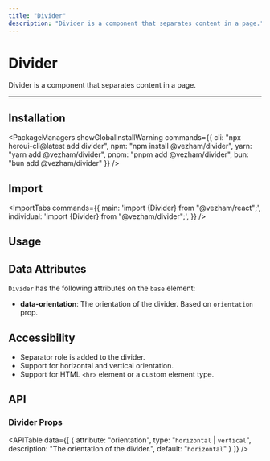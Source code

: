 ```yaml
---
title: "Divider"
description: "Divider is a component that separates content in a page."
---
```



# Divider

Divider is a component that separates content in a page.

<ComponentLinks component="divider" reactAriaHook="useSeparator" rscCompatible />

---

<CarbonAd/>

## Installation

<PackageManagers
  showGlobalInstallWarning
  commands={{
    cli: "npx heroui-cli@latest add divider",
    npm: "npm install @vezham/divider",
    yarn: "yarn add @vezham/divider",
    pnpm: "pnpm add @vezham/divider",
    bun: "bun add @vezham/divider"
  }}
/>


## Import

<ImportTabs
  commands={{
    main: 'import {Divider} from "@vezham/react";',
    individual: 'import {Divider} from "@vezham/divider";',
  }}
/>

## Usage

<CodeDemo title="Usage" files={dividerContent.usage} />

<Spacer y={4}/>  

## Data Attributes

`Divider` has the following attributes on the `base` element:

- **data-orientation**:
  The orientation of the divider. Based on `orientation` prop.

<Spacer y={4}/>  

## Accessibility

- Separator role is added to the divider.
- Support for horizontal and vertical orientation.
- Support for HTML `<hr>` element or a custom element type.

<Spacer y={4}/>  

## API

### Divider Props

<APITable
  data={[
    {
      attribute: "orientation",
      type: "`horizontal` | `vertical`",
      description: "The orientation of the divider.",
      default: "`horizontal`"
    }
  ]}
/>
